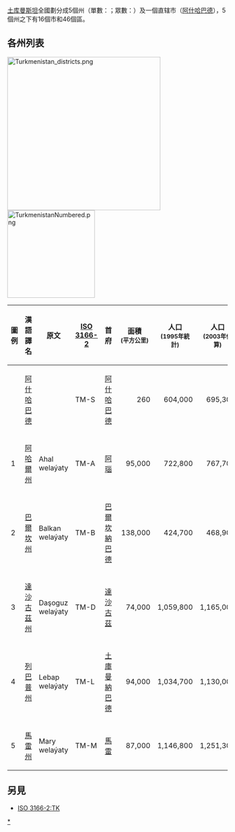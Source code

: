 {{Politics of Turkmenistan}}

[[土库曼斯坦|土库曼斯坦]]全國劃分成5個州（單數：{{lang|tk|welaýat}}；眾數：{{lang|tk|welaýatlar}}）及一個直辖市（[[阿什哈巴德|阿什哈巴德]]），5個州之下有16個市和46個區。

==各州列表==
[[File:Turkmenistan_districts.png|350px]]
[[File:TurkmenistanNumbered.png|200px]]
{| class="wikitable sortable"
|- bgcolor="#efefef"
! 圖例 !! 漢語譯名 !! 原文 !! [[ISO_3166-2|ISO 3166-2]] !! 首府 
! 面積<br /><small>(平方公里)</small>
! 人口<br /><small>(1995年統計)</small> 
! 人口<br /><small>(2003年估算)</small>
|-
|   
| [[阿什哈巴德|阿什哈巴德]]
| {{lang|tk|Aşgabat}}
| TM-S || [[阿什哈巴德|阿什哈巴德]]||align=right| 260 || align=right| 604,000 ||align=right| 695,300 
|-
| 1
| [[阿哈爾州|阿哈爾州]] || Ahal<br />welaýaty
| TM-A || [[阿瑙|阿瑙]]||align=right| 95,000 ||align=right|722,800||align=right|767,700
|-
| 2
| [[巴爾坎州|巴爾坎州]] || Balkan<br />welaýaty
| TM-B || [[巴爾坎納巴德|巴爾坎納巴德]]||align=right| 138,000 ||align=right|424,700||align=right|468,900
|-
| 3
| [[達沙古茲州|達沙古茲州]] || Daşoguz<br />welaýaty
| TM-D || [[達沙古茲|達沙古茲]]||align=right| 74,000 ||align=right|1,059,800||align=right|1,165,000
|-
| 4
| [[列巴普州|列巴普州]] || Lebap<br />welaýaty
| TM-L || [[土庫曼納巴德|土庫曼納巴德]]||align=right| 94,000　||align=right|1,034,700||align=right|1,130,000
|-
| 5
| [[馬雷州|馬雷州]] || Mary<br />welaýaty
| TM-M || [[馬雷|馬雷]]||align=right|87,000 ||align=right|1,146,800||align=right|1,251,300
|}

==另見==
* [[ISO_3166-2:TK|ISO 3166-2:TK]]



{{亚洲题目|行政区划}}

{{土庫曼行政區劃}}

[[Category:土库曼斯坦行政区划|*]]